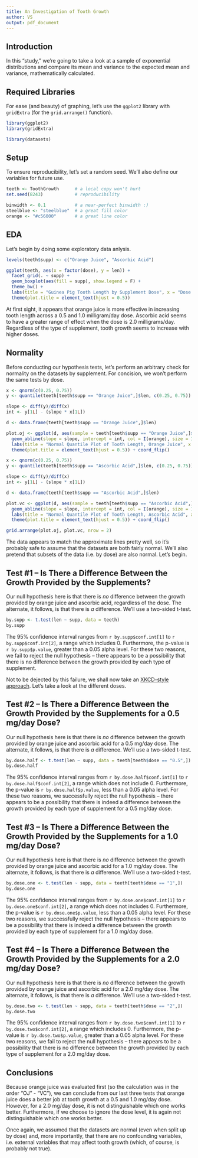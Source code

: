 ```yaml
---
title: An Investigation of Tooth Growth
author: VS
output: pdf_document
---
```


## Introduction
In this "study," we're going to take a look at a sample of exponential distributions and compare its mean and variance to the expected mean and variance, mathematically calculated.

## Required Libraries
For ease (and beauty) of graphing, let's use the `ggplot2` library with `gridExtra` (for the `grid.arrange()` function).

```r
library(ggplot2)
library(gridExtra)

library(datasets)
```

## Setup
To ensure reproducibility, let's set a random seed. We'll also define our variables for future use.

```r
teeth <- ToothGrowth      # a local copy won't hurt
set.seed(8243)            # reproducibility

binwidth <- 0.1           # a near-perfect binwidth :)
steelblue <- "steelblue"  # a great fill color
orange <- "#c56000"       # a great line color
```

## EDA
Let's begin by doing some exploratory data anlysis.

```r
levels(teeth$supp) <- c("Orange Juice", "Ascorbic Acid")

ggplot(teeth, aes(x = factor(dose), y = len)) +
  facet_grid(. ~ supp) +
  geom_boxplot(aes(fill = supp), show.legend = F) +
  theme_bw() +
  labs(title = "Guinea Pig Tooth Length by Supplement Dose", x = "Dose (mg/day)", y = "Tooth Length") +
  theme(plot.title = element_text(hjust = 0.5))
```

At first sight, it appears that orange juice is more effective in increasing tooth length across a 0.5 and 1.0 milligram/day dose. Ascorbic acid seems to have a greater range of effect when the dose is 2.0 milligrams/day. Regardless of the type of supplement, tooth growth seems to increase with higher doses.

## Normality
Before conducting our hypothesis tests, let's perform an arbitrary check for normality on the datasets by supplement. For concision, we won't perform the same tests by dose.

```r
x <- qnorm(c(0.25, 0.75))
y <- quantile(teeth[teeth$supp == "Orange Juice",]$len, c(0.25, 0.75))

slope <- diff(y)/diff(x)
int <- y[1L] - (slope * x[1L])

d <- data.frame(teeth[teeth$supp == "Orange Juice",]$len)

plot.oj <- ggplot(d, aes(sample = teeth[teeth$supp == "Orange Juice",]$len, col = I(steelblue))) + geom_qq() + 
  geom_abline(slope = slope, intercept = int, col = I(orange), size = 1.1) +
  labs(title = "Normal Quantile Plot of Tooth Length, Orange Juice", x = "", y = "") + 
  theme(plot.title = element_text(hjust = 0.5)) + coord_flip()

x <- qnorm(c(0.25, 0.75))
y <- quantile(teeth[teeth$supp == "Ascorbic Acid",]$len, c(0.25, 0.75))

slope <- diff(y)/diff(x)
int <- y[1L] - (slope * x[1L])

d <- data.frame(teeth[teeth$supp == "Ascorbic Acid",]$len)

plot.vc <- ggplot(d, aes(sample = teeth[teeth$supp == "Ascorbic Acid",]$len, col = I(steelblue))) + geom_qq() + 
  geom_abline(slope = slope, intercept = int, col = I(orange), size = 1.1) +
  labs(title = "Normal Quantile Plot of Tooth Length, Ascorbic Acid", x = "", y = "") + 
  theme(plot.title = element_text(hjust = 0.5)) + coord_flip()

grid.arrange(plot.oj, plot.vc, nrow = 2)
```

The data appears to match the approximate lines pretty well, so it's probably safe to assume that the datasets are both fairly normal. We'll also pretend that subsets of the data (i.e. by dose) are also normal. Let's begin.

## Test #1 -- Is There a Difference Between the Growth Provided by the Supplements?
Our null hypothesis here is that there is *no* difference between the growth provided by orange juice and ascorbic acid, regardless of the dose. The alternate, it follows, is that there is *a* difference. We'll use a two-sided t-test.

```r
by.supp <- t.test(len ~ supp, data = teeth)
by.supp
```

The 95% confidence interval ranges from `r by.supp$conf.int[1]` to `r by.supp$conf.int[2]`, a range which includes 0. Furthermore, the p-value is `r by.supp$p.value`, greater than a 0.05 alpha level. For these two reasons, we fail to reject the null hypothesis -- there appears to be a possibility that there is no difference between the growth provided by each type of supplement.

Not to be dejected by this failure, we shall now take an [XKCD-style approach](https://xkcd.com/882/). Let's take a look at the different doses.

## Test #2 -- Is There a Difference Between the Growth Provided by the Supplements for a 0.5 mg/day Dose?
Our null hypothesis here is that there is *no* difference between the growth provided by orange juice and ascorbic acid for a 0.5 mg/day dose. The alternate, it follows, is that there is *a* difference. We'll use a two-sided t-test.

```r
by.dose.half <- t.test(len ~ supp, data = teeth[teeth$dose == "0.5",])
by.dose.half
```

The 95% confidence interval ranges from `r by.dose.half$conf.int[1]` to `r by.dose.half$conf.int[2]`, a range which does not include 0. Furthermore, the p-value is `r by.dose.half$p.value`, less than a 0.05 alpha level. For these two reasons, we successfully reject the null hypothesis -- there appears to be a possibility that there is indeed a difference between the growth provided by each type of supplement for a 0.5 mg/day dose.

## Test #3 -- Is There a Difference Between the Growth Provided by the Supplements for a 1.0 mg/day Dose?
Our null hypothesis here is that there is *no* difference between the growth provided by orange juice and ascorbic acid for a 1.0 mg/day dose. The alternate, it follows, is that there is *a* difference. We'll use a two-sided t-test.

```r
by.dose.one <- t.test(len ~ supp, data = teeth[teeth$dose == "1",])
by.dose.one
```

The 95% confidence interval ranges from `r by.dose.one$conf.int[1]` to `r by.dose.one$conf.int[2]`, a range which does not includes 0. Furthermore, the p-value is `r by.dose.one$p.value`, less than a 0.05 alpha level. For these two reasons, we successfully reject the null hypothesis -- there appears to be a possibility that there is indeed a difference between the growth provided by each type of supplement for a 1.0 mg/day dose.

## Test #4 -- Is There a Difference Between the Growth Provided by the Supplements for a 2.0 mg/day Dose?
Our null hypothesis here is that there is *no* difference between the growth provided by orange juice and ascorbic acid for a 2.0 mg/day dose. The alternate, it follows, is that there is *a* difference. We'll use a two-sided t-test.

```r
by.dose.two <- t.test(len ~ supp, data = teeth[teeth$dose == "2",])
by.dose.two
```

The 95% confidence interval ranges from `r by.dose.two$conf.int[1]` to `r by.dose.two$conf.int[2]`, a range which includes 0. Furthermore, the p-value is `r by.dose.two$p.value`, greater than a 0.05 alpha level. For these two reasons, we fail to reject the null hypothesis -- there appears to be a possibility that there is no difference between the growth provided by each type of supplement for a 2.0 mg/day dose.

## Conclusions
Because orange juice was evaluated first (so the calculation was in the order "OJ" - "VC"), we can conclude from our last three tests that orange juice does a better job at tooth growth at a 0.5 and 1.0 mg/day dose. However, for a 2.0 mg/day dose, it is not distinguishable which one works better. Furthermore, if we choose to ignore the dose level, it is again not distinguishable which one works better.

Once again, we assumed that the datasets are normal (even when split up by dose) and, more importantly, that there are no confounding variables, i.e. external variables that may affect tooth growth (which, of course, is probably not true).

